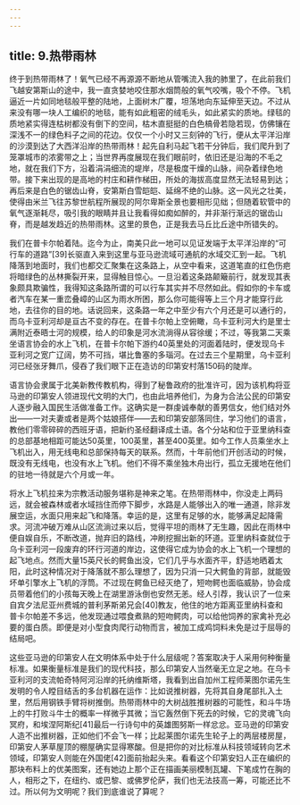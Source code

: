 ```yaml
---
---
---
```

title: 9.热带雨林
---




终于到热带雨林了！氧气已经不再源源不断地从管嘴流入我的肺里了，在此前我们飞越安第斯山的途中，我一直贪婪地咬住那水烟筒般的氧气咬嘴，吸个不停。飞机逼近一片如同地毯般平整的陆地，上面树木广覆，坦荡地向东延伸至天边。不过从来没有哪一块人工编织的地毯，能有如此粗密的绒毛头，如此紧实的质地。绿毯的质地紧实得连枯树都没有倒下的空间，枯木直挺挺的白色槁骨若隐若现，仿佛镶在深浅不一的绿色料子之间的花边。仅仅一个小时又三刻钟的飞行，便从太平洋沿岸的沙漠到达了大西洋沿岸的热带雨林！起先自利马起飞若干分钟后，我们爬升到了笼罩城市的浓雾带之上；当世界再度展现在我们眼前时，依旧还是沿海的不毛之地，就在我们下方，沿着涓涓细流的堤岸，尽是极度干燥的山脉，间杂着绿色地带。接下来出现的是高地的村庄和耕作梯田，所处的海拔高度显然无法轻易到达；再后来是白色的锯齿山脊，安第斯白雪皑皑、延绵不绝的山脉。这一风光之壮美，使得由米兰飞往苏黎世航程所展现的阿尔卑斯全景也要相形见绌；但随着软管中的氧气逐渐耗尽，吸引我的眼睛并且让我看得如痴如醉的，并非渐行渐远的锯齿山脊，而是越发趋近的热带雨林。这里的景色，正是我去马丘比丘途中所错失的。

我们在普卡尔帕着陆。迄今为止，南美只此一地可以见证发端于太平洋沿岸的“可行车的道路”[39]长驱直入来到这里与亚马逊流域可通航的水域交汇到一起。飞机降落到地面时，我们也都交汇聚集在这条路上，从空中看来，这道笔直的红色伤疤将暗绿色的丛林撕裂开来，显得触目惊心。一旦沿着这条路颠簸前行，就发现其表象颇具欺骗性，我得知这条路所谓的可以行车其实并不尽然如此。假如你的卡车或者汽车在某一重峦叠嶂的山区为雨水所困，那么你可能得等上三个月才能穿行此地，去往你的目的地。话说回来，这条路一年之中至少有六个月还是可以通行的，而乌卡亚利河却是亘古不变的存在。在普卡尔帕上空俯瞰，乌卡亚利河大约是里士满附近泰晤士河的规模，给人的印象是河水流淌得从容徐缓；不过，等我第二天乘坐语言协会的水上飞机，在普卡尔帕下游约40英里处的河面着陆时，便发现乌卡亚利河之宽广辽阔，势不可挡，堪比鲁塞的多瑙河。在过去三个星期里，乌卡亚利河已经张牙舞爪，侵吞了我们眼下正在造访的印第安村落150码的陡岸。

语言协会隶属于北美新教传教机构，得到了秘鲁政府的批准许可，因为该机构将亚马逊的印第安人领进现代文明的大门，也由此培养他们，为身为合法公民的印第安人逐步融入国民生活做准备工作。这确实是一群虔诚奉献的善男信女，他们结对外出——一对夫妻或者是两个姑娘搭伴——去和印第安部落同住，学习他们的语言，教他们零零碎碎的西班牙语，把新约圣经翻译成土语。各个分站和位于亚里纳科查的总部基地相距可能达50英里，100英里，甚至400英里。如今工作人员乘坐水上飞机出入，用无线电和总部保持每天的联系。然而，十年前他们开创活动的时候，既没有无线电，也没有水上飞机。他们不得不乘坐独木舟出行，孤立无援地在他们的驻地一待就是六个月或一年。

将水上飞机拉来为宗教活动服务堪称是神来之笔。在热带雨林中，你没走上两码远，就会被森林或者水域挡住而停下脚步，水路是人能够出入的唯一通道，除非发展空运，水面只用来起飞和降落。幸运的是，这里有足够的水，能够满足起降需求。河流冲破万难从山区流淌过来以后，觉得平坦的雨林了无生趣，因此在雨林中便自娱自乐，不断改道，抛弃旧的路线，冲刷挖掘出新的环道。亚里纳科查就位于乌卡亚利河一段废弃的环行河道的岸边，这使得它成为协会的水上飞机一个理想的起飞地点。然而大量15英尺长的鳄鱼出没，它们几乎与水面齐平，舒适地晒着太阳，此时这种情况对于降落就不那么理想了，因为只消一只大鳄鱼的背部，就能毁坏单引擎水上飞机的浮筒。不过现在鳄鱼已经灭绝了，短吻鳄也面临威胁，协会成员带着他们的小孩每天晚上在湖里游泳倒也安然无恙。经人引荐，我认识了一位来自宾夕法尼亚州费城的普利茅斯弟兄会[40]教友，他住的地方距离亚里纳科查和普卡尔帕差不多远，他发现通过喂食煮熟的短吻鳄肉，可以给他饲养的家禽补充必要的蛋白质。即便是对小型食肉爬行动物而言，被加工成鸡饲料未免是过于屈辱的结局吧。

这些亚马逊的印第安人在文明体系中处于什么层级呢？答案取决于人采用何种衡量标准。如果衡量标准是我们的现代科技，那么印第安人当然毫无立足之地。在乌卡亚利河的支流帕奇特阿河沿岸的托纳维斯塔，我看到出自加州工程师莱图尔诺先生发明的令人瞠目结舌的多台机器在运作：比如说推树器，先将其自身尾部扎入土里，然后用钢铁手臂将树推倒。热带雨林中的大树战胜推树器的可能性，和斗牛场上的牛打败斗牛士的概率一样微乎其微；当它轰然倒下死去的时候，它的灵魂飞向冥府，和埃涅阿斯纪[41]最后一行诗句中的英雄图努斯一样忿忿。亚马逊的印第安人造不出推树器，正如他们不会飞一样；比起莱图尔诺先生轮子上的两层楼房屋，印第安人茅草屋顶的棚屋确实显得寒酸。但是把你的对比标准从科技领域转向艺术领域，印第安人则能在外国佬[42]面前抬起头来。看看这个印第安妇人正在编织的那块布料上的优美图案，还有她边上那个正在描画美丽模制瓦罐、下笔成竹在胸的人，相形之下，在纽约、或巴黎、或佛罗伦萨，我们也无法技高一筹，可能还比不过。所以何为文明呢？我们到底谁说了算呢？